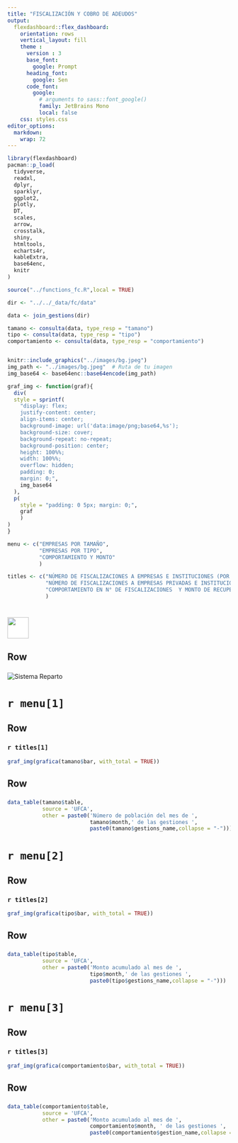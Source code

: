 ```yaml
---
title: "FISCALIZACIÓN Y COBRO DE ADEUDOS"
output: 
  flexdashboard::flex_dashboard:
    orientation: rows
    vertical_layout: fill
    theme : 
      version : 3
      base_font: 
        google: Prompt
      heading_font:
        google: Sen
      code_font:
        google: 
          # arguments to sass::font_google() 
          family: JetBrains Mono
          local: false
    css: styles.css
editor_options: 
  markdown: 
    wrap: 72
---
```


```r
library(flexdashboard)
pacman::p_load(
  tidyverse,
  readxl,
  dplyr,
  sparklyr,
  ggplot2,
  plotly,
  DT,
  scales,
  arrow,
  crosstalk,
  shiny,
  htmltools,
  echarts4r,
  kableExtra,
  base64enc,
  knitr
)

source("../functions_fc.R",local = TRUE)

dir <- "../../_data/fc/data"

data <- join_gestions(dir)

tamano <- consulta(data, type_resp = "tamano")
tipo <- consulta(data, type_resp = "tipo")
comportamiento <- consulta(data, type_resp = "comportamiento")


knitr::include_graphics("../images/bg.jpeg")
img_path <- "../images/bg.jpeg"  # Ruta de tu imagen
img_base64 <- base64enc::base64encode(img_path)

graf_img <- function(graf){
  div(
  style = sprintf(
    "display: flex; 
    justify-content: center; 
    align-items: center; 
    background-image: url('data:image/png;base64,%s'); 
    background-size: cover; 
    background-repeat: no-repeat; 
    background-position: center; 
    height: 100%%; 
    width: 100%%; 
    overflow: hidden;
    padding: 0; 
    margin: 0;",
    img_base64
  ),
  p(
    style = "padding: 0 5px; margin: 0;",
    graf
    )
)
}

menu <- c("EMPRESAS POR TAMAÑO",
          "EMPRESAS POR TIPO",
          "COMPORTAMIENTO Y MONTO"
          )

titles <- c("NÚMERO DE FISCALIZACIONES A EMPRESAS E INSTITUCIONES (POR TAMAÑO)",
            "NÚMERO DE FISCALIZACIONES A EMPRESAS PRIVADAS E INSTITUCIONES PÚBLICAS",
            "COMPORTAMIENTO EN N° DE FISCALIZACIONES  Y MONTO DE RECUPERACIÓN DE APORTES DEVENGADOS A LA SEGURIDAD SOCIAL <br> (EXPRESADO EN MILLONES DE BOLIVIANOS)"
            )

```

# <img src='../images/logo.png' style='height: 47.5px; vertical-align: middle; background-color: white;'> 

## Row

### 

<img src="../images/FCA.png" alt="Sistema Reparto" style="max-width: 100%;"/>

# `r menu[1]`

## Row {data-height="800"}

### `r titles[1]`

```r
graf_img(grafica(tamano$bar, with_total = TRUE))
```

## Row 

###  

```r
data_table(tamano$table,
           source = 'UFCA',
           other = paste0('Número de población del mes de ', 
                          tamano$month,' de las gestiones ',
                          paste0(tamano$gestions_name,collapse = "-")))
```

# `r menu[2]`

## Row {data-height="800"}

### `r titles[2]`

```r
graf_img(grafica(tipo$bar, with_total = TRUE))
```

## Row 

### 

```r
data_table(tipo$table,
           source = 'UFCA',
           other = paste0('Monto acumulado al mes de ', 
                          tipo$month,' de las gestiones ', 
                          paste0(tipo$gestions_name,collapse = "-")))
```

# `r menu[3]`

## Row {data-height="800"}

### `r titles[3]`

```r
graf_img(grafica(comportamiento$bar, with_total = TRUE))
```

## Row 

### 

```r
data_table(comportamiento$table,
           source = 'UFCA',
           other = paste0('Monto acumulado al mes de ', 
                          comportamiento$month, ' de las gestiones ', 
                          paste0(comportamiento$gestion_name,collapse = "-")))
```


